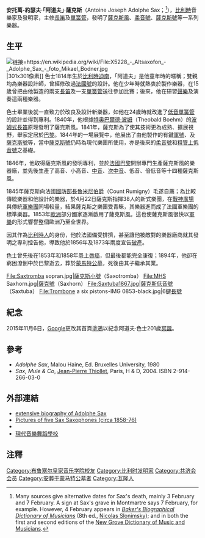{{noteTA
|T=zh:阿道夫·萨克斯;zh-hans:阿道夫·萨克斯;zh-hant:阿道夫·薩克斯;zh-cn:阿道夫·萨克斯;zh-tw:阿道夫·薩克斯;zh-hk:阿道夫·色士;zh-mo:阿道夫·色士;
|1=zh-cn:萨克斯; zh-tw:薩克斯; zh-hk:色士;
|2=zh-cn:瓦隆; zh-tw:瓦隆; zh-hk:華隆;
}}
{{Infobox Celebrity
| name        = 阿道夫·薩克斯
| image       = Adolphe Sax.jpg
| alt         = Adolphe Sax
| caption     = 
| birth_date  = {{Birth date|df=yes|1814|11|06}}
| birth_place = {{flagicon|France}}[[法蘭西第一帝國|法蘭西帝國]][[瓦隆|瓦隆]][[迪南_(比利时)|迪南]]（今[[比利時|比利時]]）
| death_date  = {{circa}}{{Death date and age|df=yes|1894|02|04|1814|11|06}}
| death_place = {{flagicon|France}}[[法蘭西第三共和國|法國]][[巴黎|巴黎]]
| nationality = {{flagicon|Belgium}}[[比利時|比利時]]
|awards=[[法國榮譽軍團勳章|法國榮譽軍團勳章]]騎士勳位}}
'''安托萬-約瑟夫·「阿道夫」·薩克斯'''（Antoine Joseph Adolphe Sax；{{bd|1814年|11月6日|1894年|2月4日}}<ref>Many sources give alternative dates for Sax's death, mainly 3 February and 7 February.  A sign at Sax's grave in Montmartre says 7 February, for example.  However, 4 February appears in ''[[Baker's_Biographical_Dictionary_of_Musicians|Baker's Biographical Dictionary of Musicians]]'' (8th ed., [[Nicolas_Slonimsky|Nicolas Slonimsky]]); and in both the first and second editions of the [[New_Grove_Dictionary_of_Music_and_Musicians|New Grove Dictionary of Music and Musicians]].</ref>），[[比利時|比利時]]音樂家及發明家，主修[[長笛|長笛]]及[[單簧管|單簧管]]，發明了[[薩克斯風|薩克斯風]]、[[柔音號|柔音號]]、[[薩克號|薩克斯號]]等一系列樂器。

== 生平 ==
[[File:X5228_-_Altsaxofon_-_Adolphe_Sax_-_foto_Mikael_Bodner.jpg|链接=https://en.wikipedia.org/wiki/File:X5228_-_Altsaxofon_-_Adolphe_Sax_-_foto_Mikael_Bodner.jpg]]|301x301像素]]
色士1814年生於[[比利时|比利時]][[迪南|迪南]]，「阿道夫」是他童年時的暱稱；雙親均為樂器設計師，曾經修改過[[法國號|法國號]]的設計。他在少年時就熱衷於製作樂器，在15歲曾把由他製造的兩支[[長笛|長笛]]及一支[[單簧管|單簧管]]送往參加比賽；後來，他在{{En-link|布魯塞爾皇家音樂學院|Royal Conservatory of Brussels}}研習[[聲樂|聲樂]]及演奏這兩種樂器。

色士畢業後就一直致力於改良及設計新樂器，如他在24歲時就改進了[[低音單簧管|低音單簧管]]的設計並得到專利。1840年，他根據[[特奥巴爾德·波姆|特奥巴爾德·波姆]]（Theobald Boehm）的[[波姆式長笛|波姆式長笛]]原理發明了薩克斯風。1841年，薩克斯為了使其技術更為成熟、擴展視野，舉家定居於[[巴黎|巴黎]]。1844年的一場展覽中，他展出了由他製作的有鍵[[军号_(樂器)|軍號]]、{{En-link|色士小號|Saxotromba}}及[[薩克號|薩克斯號]]等，當中[[薩克號|薩克斯號]]仍時為現代樂團所使用，亦是後來的[[柔音號|柔音號]]和[[粗管上低音號|粗管上低音號]]之基礎。

1846年，他取得薩克斯風的發明專利，並於[[法國|法國]][[巴黎|巴黎]]開辦專門生產薩克斯風的樂器廠，並先後生產了高音、小高音、[[中音薩克斯風|中音]]、[[次中音薩克斯風|次中音]]、低音、倍低音等十四種薩克斯風。

1845年薩克斯向法國[[國防部長|國防部長]][[魯米尼伯爵|魯米尼伯爵]]（Count Rumigny）毛遂自薦；為比較傳統樂器和他設計的樂器，於4月22日薩克斯指揮38人的新式樂團，在[[戰神廣場_(巴黎)|戰神廣場]]與傳統[[軍樂團|軍樂團]]同場較量，結果薩克斯之樂團受青睞，其樂器進而成了法國軍樂團的標準樂器。1853年[[歐洲|歐洲]]部分國家逐漸啟用了薩克斯風。這也使薩克斯風很快以[[軍樂|軍樂]]的形式響譽整個歐洲乃至全世界。

因其作為[[瓦隆人|比利時人]]的身份，他於法國備受排擠，甚至讓他被敵對的樂器廠商就其發明之專利控告他，導致他於1856年及1873年兩度宣告[[破產|破產]]。

色士曾先後在1853年和1858年患上[[口腔癌|唇癌]]，但最後都能完全康復；1894年，他卻在窮困潦倒中於巴黎逝去，葬於[[蒙馬特公墓|蒙馬特公墓]]，死後由其子繼承其業。<gallery caption="其他由色士發明的樂器" class="center" classes="center">
File:Saxtromba sopran.jpg|[[薩克斯小號|薩克斯小號]]（Saxotromba）
File:MHS Saxhorn.jpg|[[薩克號|薩克號]]（Saxhorn）
File:Saxtuba1867.jpg|[[薩克斯低音號|薩克斯低音號]]（Saxtuba）
File:Trombone a six pistons-IMG 0853-black.jpg|6鍵[[長號|長號]]
</gallery>

== 紀念 ==
2015年11月6日，[[Google|Google]]更改其首頁[[Google涂鸦|塗鴉]]以紀念阿道夫‧色士201歲[[冥诞|冥誕]]。

== 參考 ==
* ''Adolphe Sax'', Malou Haine, Ed. Bruxelles University, 1980
* ''Sax, Mule & Co'', [[Jean-Pierre_Thiollet|Jean-Pierre Thiollet]], Paris, H & D, 2004. ISBN 2-914-266-03-0

== 外部連結 ==
* [http://www.dinant.be/index.htm?lg=3&m1=28&m2=88&m3=293 extensive biography of Adolphe Sax] {{Wayback|url=http://www.dinant.be/index.htm?lg=3&m1=28&m2=88&m3=293 |date=20210126035825 }}
* [http://www.usd.edu/smm/cutler6.html Pictures of five Sax Saxophones (circa 1858-76)] {{Wayback|url=http://www.usd.edu/smm/cutler6.html |date=20090810050350 }}
*{{findagrave|6797}}
* [http://www.xd-art.com/zysz.asp?categoryid=72 現代音樂舞蹈學校]{{dead link|date=2018年5月 |bot=InternetArchiveBot |fix-attempted=yes }}

== 注釋 ==
{{Reflist}}

{{Authority control}}

{{DEFAULTSORT:Sax, Adolphe}}
[[Category:布鲁塞尔皇家音乐学院校友|Category:布鲁塞尔皇家音乐学院校友]]
[[Category:比利时发明家|Category:比利时发明家]]
[[Category:共济会会员|Category:共济会会员]]
[[Category:安葬于蒙马特公墓者|Category:安葬于蒙马特公墓者]]
[[Category:瓦隆人|Category:瓦隆人]]